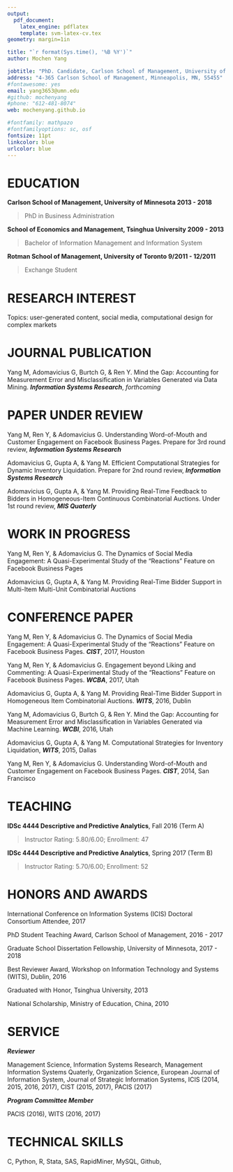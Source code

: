 ```yaml
---
output: 
  pdf_document:
    latex_engine: pdflatex
    template: svm-latex-cv.tex
geometry: margin=1in

title: "`r format(Sys.time(), '%B %Y')`"
author: Mochen Yang

jobtitle: "PhD. Candidate, Carlson School of Management, University of Minnesota"
address: "4-365 Carlson School of Management, Minneapolis, MN, 55455"
#fontawesome: yes
email: yang3653@umn.edu
#github: mochenyang
#phone: "612-481-8074"
web: mochenyang.github.io

#fontfamily: mathpazo
#fontfamilyoptions: sc, osf
fontsize: 11pt
linkcolor: blue
urlcolor: blue
---
```


# EDUCATION

**Carlson School of Management, University of Minnesota \hfill 2013 - 2018**

> PhD in Business Administration

**School of Economics and Management, Tsinghua University \hfill 2009 - 2013**

> Bachelor of Information Management and Information System

**Rotman School of Management, University of Toronto \hfill 9/2011 - 12/2011**

> Exchange Student

\hrulefill

# RESEARCH INTEREST

Topics: user-generated content, social media, computational design for complex markets

\hrulefill

# JOURNAL PUBLICATION

Yang M, Adomavicius G, Burtch G, & Ren Y. Mind the Gap: Accounting for Measurement Error and Misclassification in Variables Generated via Data Mining. **_Information Systems Research_**, _forthcoming_

\hrulefill

# PAPER UNDER REVIEW

Yang M, Ren Y, & Adomavicius G. Understanding Word-of-Mouth and Customer Engagement on Facebook Business Pages. Prepare for 3rd round review, **_Information Systems Research_**

Adomavicius G, Gupta A, & Yang M. Efficient Computational Strategies for Dynamic Inventory Liquidation. Prepare for 2nd round review, **_Information Systems Research_**

Adomavicius G, Gupta A, & Yang M. Providing Real-Time Feedback to Bidders in Homogeneous-Item Continuous Combinatorial Auctions. Under 1st round review, **_MIS Quaterly_**

\hrulefill

# WORK IN PROGRESS

Yang M, Ren Y, & Adomavicius G. The Dynamics of Social Media Engagement: A Quasi-Experimental Study of the "Reactions" Feature on Facebook Business Pages

Adomavicius G, Gupta A, & Yang M. Providing Real-Time Bidder Support in Multi-Item Multi-Unit Combinatorial Auctions

\hrulefill

# CONFERENCE PAPER

Yang M, Ren Y, & Adomavicius G. The Dynamics of Social Media Engagement: A Quasi-Experimental Study of the "Reactions" Feature on Facebook Business Pages. **_CIST_**, 2017, Houston

Yang M, Ren Y, & Adomavicius G. Engagement beyond Liking and Commenting: A Quasi-Experimental Study of the "Reactions" Feature on Facebook Business Pages. **_WCBA_**, 2017, Utah

Adomavicius G, Gupta A, & Yang M. Providing Real-Time Bidder Support in Homogeneous Item Combinatorial Auctions. **_WITS_**, 2016, Dublin

Yang M, Adomavicius G, Burtch G, & Ren Y. Mind the Gap: Accounting for Measurement Error and Misclassification in Variables Generated via Machine Learning. **_WCBI_**, 2016, Utah

Adomavicius G, Gupta A, & Yang M. Computational Strategies for Inventory Liquidation, **_WITS_**, 2015, Dallas

Yang M, Ren Y, & Adomavicius G. Understanding Word-of-Mouth and Customer Engagement on Facebook Business Pages. **_CIST_**, 2014, San Francisco

\hrulefill

# TEACHING

**IDSc 4444 Descriptive and Predictive Analytics**, Fall 2016 (Term A)

> Instructor Rating: 5.80/6.00; Enrollment: 47

**IDSc 4444 Descriptive and Predictive Analytics**, Spring 2017 (Term B)

> Instructor Rating: 5.70/6.00; Enrollment: 52

\hrulefill

# HONORS AND AWARDS

International Conference on Information Systems (ICIS) Doctoral Consortium Attendee, 2017

PhD Student Teaching Award, Carlson School of Management, 2016 - 2017

Graduate School Dissertation Fellowship, University of Minnesota, 2017 - 2018

Best Reviewer Award, Workshop on Information Technology and Systems (WITS), Dublin, 2016

Graduated with Honor, Tsinghua University, 2013

National Scholarship, Ministry of Education, China, 2010

\hrulefill

# SERVICE

**_Reviewer_**

Management Science, Information Systems Research, Management Information Systems Quaterly, Organization Science, European Journal of Information System, Journal of Strategic Information Systems, ICIS (2014, 2015, 2016, 2017), CIST (2015, 2017), PACIS (2017)

**_Program Committee Member_**

PACIS (2016), WITS (2016, 2017)

\hrulefill

# TECHNICAL SKILLS

C, Python, R, Stata, SAS, RapidMiner, MySQL, Github, \LaTeX